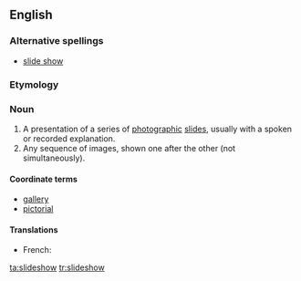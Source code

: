 ==English==

===Alternative spellings===
* [[slide show]]

===Etymology===
{{compound|slide|show}}

===Noun===
{{wikipedia}}
{{en-noun}}

# A presentation of a series of [[photographic]] [[slide]]s, usually with a spoken or recorded explanation.
# Any sequence of images, shown one after the other (not simultaneously).

====Coordinate terms====
* [[gallery]]
* [[pictorial]]

====Translations====
{{trans-top}}
* French: {{t+|fr|diaporama}}
{{trans-mid}}
{{trans-bottom}}

[[ta:slideshow]]
[[tr:slideshow]]